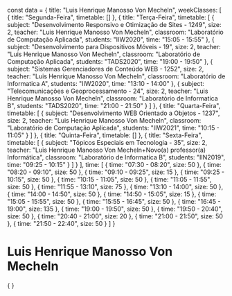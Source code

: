 const data = {
  title: "Luis Henrique Manosso Von Mecheln",
  weekClasses: [
    {
      title: "Segunda-Feira",
      timetable: []
    },
    {
      title: "Terça-Feira",
      timetable: [
        {
          subject: "Desenvolvimento Responsivo e Otimização de Sites - 1249",
          size: 2,
          teacher: "Luis Henrique Manosso Von Mecheln",
          classroom: "Laboratório de Computação Aplicada",
          students: "IIW2020",
          time: "15:05 - 15:55"
        },
        {
          subject: "Desenvolvimento para Dispositivos Móveis - 19",
          size: 2,
          teacher: "Luis Henrique Manosso Von Mecheln",
          classroom: "Laboratório de Computação Aplicada",
          students: "TADS2020",
          time: "19:00 - 19:50"
        },
        {
          subject: "Sistemas Gerenciadores de Conteúdo WEB - 1252",
          size: 2,
          teacher: "Luis Henrique Manosso Von Mecheln",
          classroom: "Laboratório de Informatica A",
          students: "IIW2020",
          time: "13:10 - 14:00"
        },
        {
          subject: "Telecomunicações e Geoprocessamento - 24",
          size: 2,
          teacher: "Luis Henrique Manosso Von Mecheln",
          classroom: "Laboratório de Informatica B",
          students: "TADS2020",
          time: "21:00 - 21:50"
        }
      ]
    },
    {
      title: "Quarta-Feira",
      timetable: [
        {
          subject: "Desenvolvimento WEB Orientado a Objetos - 1237",
          size: 2,
          teacher: "Luis Henrique Manosso Von Mecheln",
          classroom: "Laboratório de Computação Aplicada",
          students: "IIW2021",
          time: "10:15 - 11:05"
        }
      ]
    },
    {
      title: "Quinta-Feira",
      timetable: []
    },
    {
      title: "Sexta-Feira",
      timetable: [
        {
          subject: "Tópicos Especiais em Tecnologia - 35",
          size: 2,
          teacher: "Luis Henrique Manosso Von Mecheln+Novo(a) professor(a) Informática",
          classroom: "Laboratório de Informatica B",
          students: "IIN2019",
          time: "09:25 - 10:15"
        }
      ]
    }
  ],
  time: [
    {
      time: "07:30 - 08:20",
      size: 50
    },
    {
      time: "08:20 - 09:10",
      size: 50
    },
    {
      time: "09:10 - 09:25",
      size: 15
    },
    {
      time: "09:25 - 10:15",
      size: 50
    },
    {
      time: "10:15 - 11:05",
      size: 50
    },
    {
      time: "11:05 - 11:55",
      size: 50
    },
    {
      time: "11:55 - 13:10",
      size: 75
    },
    {
      time: "13:10 - 14:00",
      size: 50
    },
    {
      time: "14:00 - 14:50",
      size: 50
    },
    {
      time: "14:50 - 15:05",
      size: 15
    },
    {
      time: "15:05 - 15:55",
      size: 50
    },
    {
      time: "15:55 - 16:45",
      size: 50
    },
    {
      time: "16:45 - 19:00",
      size: 135
    },
    {
      time: "19:00 - 19:50",
      size: 50
    },
    {
      time: "19:50 - 20:40",
      size: 50
    },
    {
      time: "20:40 - 21:00",
      size: 20
    },
    {
      time: "21:00 - 21:50",
      size: 50
    },
    {
      time: "21:50 - 22:40",
      size: 50
    }
  ]
}

# Luis Henrique Manosso Von Mecheln

<div>
    {
        <Grid
            title={data.title} 
            weekClasses={data.weekClasses} 
            time={data.time}
        />
    }
</div>